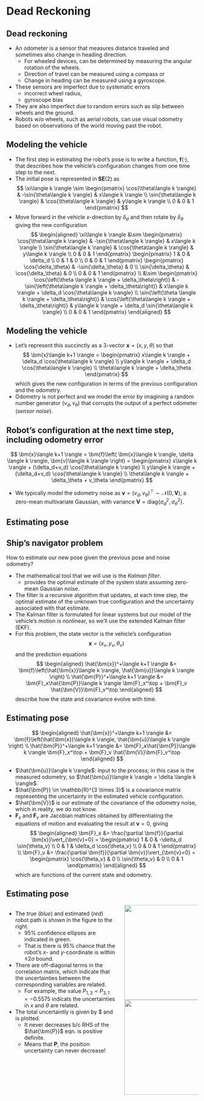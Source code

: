 # Dead Reckoning

## Dead reckoning {.smaller}

* An odometer is a sensor that measures distance traveled and sometimes also
change in heading direction.
  - For wheeled devices, can be determined by measuring the angular
    rotation of the wheels.
  - Direction of travel can be measured using a compass or 
  - Change in heading can be measured using a gyroscope.
* These sensors are imperfect due to systematic errors
  - incorrect wheel radius,
  - gyroscope bias
* They are also imperfect due to random errors such as slip between wheels and
the ground.
* Robots w/o wheels, such as aerial robots, can use visual odometry based on
observations of the world moving past the robot.


## Modeling the vehicle {.smaller}

* The first step in estimating the robot's pose is to write a function,
$\bm{f}(\cdot)$, that describes how the vehicle's configuration changes from one
time step to the next.
* The initial pose is represented in $\bm{SE}(2)$ as 
$$
\xi\langle k \rangle \sim
\begin{pmatrix}
\cos{\theta\langle k \rangle} & -\sin{\theta\langle k \rangle} & x\langle k
\rangle \\ 
\sin{\theta\langle k \rangle} & \cos{\theta\langle k \rangle} & y\langle k
\rangle \\ 
0 & 0 & 1
\end{pmatrix}
$$
* Move forward in the vehicle $x$-direction by $\delta_d$ and then rotate by
$\delta_\theta$ giving the new configuration
$$
\begin{aligned}
\xi\langle k \rangle &\sim
\begin{pmatrix}
\cos{\theta\langle k \rangle} & -\sin{\theta\langle k \rangle} & x\langle k
\rangle \\ 
\sin{\theta\langle k \rangle} & \cos{\theta\langle k \rangle} & y\langle k
\rangle \\ 
0 & 0 & 1
\end{pmatrix}
\begin{pmatrix}
1 & 0 & \delta_d \\ 0 & 1 & 0 \\ 0 & 0 & 1
\end{pmatrix}
\begin{pmatrix}
\cos{\delta_\theta} & -\sin{\delta_\theta} & 0 \\
\sin{\delta_\theta} & \cos{\delta_\theta} & 0 \\ 
0 & 0 & 1
\end{pmatrix} \\ 
&\sim
\begin{pmatrix}
\cos{\left(\theta \langle k \rangle + \delta_\theta\right)} &
-\sin{\left(\theta\langle k \rangle + \delta_\theta\right)} & 
x\langle k \rangle + \delta_d \cos{\theta\langle k \rangle} \\
\sin{\left(\theta \langle k \rangle + \delta_\theta\right)} &
\cos{\left(\theta\langle k \rangle + \delta_\theta\right)} & 
y\langle k \rangle + \delta_d \sin{\theta\langle k \rangle} \\
0 & 0 & 1
\end{pmatrix}
\end{aligned}
$$


## Modeling the vehicle {.smaller}

* Let's represent this succinctly as a $3$-vector $\bm{x} = (x, y, \theta)$ so
that
$$
\bm{x}\langle k+1 \rangle = \begin{pmatrix}
x\langle k \rangle + \delta_d \cos{\theta\langle k \rangle} \\
y\langle k \rangle + \delta_d \cos{\theta\langle k \rangle} \\
\theta\langle k \rangle + \delta_\theta
\end{pmatrix}
$$
which gives the new configuration in terms of the previous configuration and the
odometry.
* Odometry is not perfect and we model the error by imagining a random number
generator $(v_d, v_\theta)$ that corrupts the output of a perfect odometer
(_sensor noise_).

::: {.callout-warning icon="false"}
## Robot's configuration at the next time step, including odometry error
$$
\bm{x}\langle k+1 \rangle = \bm{f}\left( \bm{x}\langle k \rangle, \delta \langle
k \rangle, \bm{v}\langle k \rangle \right) = \begin{pmatrix}
x\langle k \rangle + (\delta_d+v_d) \cos{\theta\langle k \rangle} \\
y\langle k \rangle + (\delta_d+v_d) \cos{\theta\langle k \rangle} \\
\theta\langle k \rangle + \delta_\theta + v_\theta
\end{pmatrix}
$$
:::

* We typically model the odometry noise as $\bm{v} = \left(v_d,
v_\theta\right)^\top \sim \mathcal{N}(0, \bm{V})$, a zero-mean multivariate
Gaussian, with variance $\bm{V} = \text{diag}\left\{\sigma_d^2, \sigma_\theta^2
\right\}$.


## Estimating pose {.smaller}

:::{.callout-tip icon="false"}
## Ship's navigator problem
How to estimate our new pose given the previous pose and noise odometry?
:::
* The mathematical tool that we will use is the _Kalman filter_.
  - provides the optimal estimate of the system state assuming zero-mean
    Gaussian noise.
* The filter is a recursive algorithm that updates, at each time step, the
optimal estimate of the unknown true configuration and the uncertainty
associated with that estimate.
* The Kalman filter is formulated for linear systems but our model of the
vehicle's motion is nonlinear, so we'll use the extended Kalman filter (EKF).
* For this problem, the state vector is the vehicle's configuration $$ \bm{x} =
\left(x_v, y_v, \theta_v \right) $$ and the prediction equations 
$$
\begin{aligned}
\hat{\bm{x}}^+\langle k+1 \rangle &= \bm{f}\left(\hat{\bm{x}}\langle k \rangle,
\hat{\bm{u}}\langle k \rangle \right) \\
\hat{\bm{P}}^+\langle k+1 \rangle &= \bm{F}_x\hat{\bm{P}}\langle k
\rangle \bm{F}_x^\top + \bm{F}_v \hat{\bm{V}}\bm{F}_v^\top
\end{aligned}
$$
describe how the state and covariance evolve with time.


## Estimating pose {.smaller}

$$
\begin{aligned}
\hat{\bm{x}}^+\langle k+1 \rangle &= \bm{f}\left(\hat{\bm{x}}\langle k \rangle,
\hat{\bm{u}}\langle k \rangle \right) \\
\hat{\bm{P}}^+\langle k+1 \rangle &= \bm{F}_x\hat{\bm{P}}\langle k
\rangle \bm{F}_x^\top + \bm{F}_v \hat{\bm{V}}\bm{F}_v^\top
\end{aligned}
$$

* $\hat{\bm{u}}\langle k \rangle$: input to the process; in this case is the
measured odometry, so $\hat{\bm{u}}\langle k \rangle = \delta \langle k \rangle$.
* $\hat{\bm{P}} \in \mathbb{R}^{3 \times 3}$ is a covariance matrix representing
the uncertainty in the estimated vehicle configuration.
* $\hat{\bm{V}}$ is our estimate of the covariance of the odometry noise, which
in reality, we do not know.
* $\bm{F}_x$ and $\bm{F}_v$ are Jacobian matrices obtained by differentiating
the equations of motion and evaluating the result at $\bm{v} = 0$, giving
$$
\begin{aligned}
\bm{F}_x &= \frac{\partial \bm{f}}{\partial \bm{x}}\vert_{\bm{v}=0} =
\begin{pmatrix}
1 & 0 & -\delta_d \sin{\theta_v} \\ 0 & 1 & \delta_d \cos{\theta_v} \\ 0 & 0 & 1
\end{pmatrix} \\
\bm{F}_v &= \frac{\partial \bm{f}}{\partial \bm{v}}\vert_{\bm{v}=0} = 
\begin{pmatrix}
\cos{\theta_v} & 0 \\ \sin{\theta_v} & 0 \\ 0 & 1
\end{pmatrix}
\end{aligned}
$$
which are functions of the current state and odometry.


## Estimating pose {.smaller}

:::: {.columns}

::: {.column width="60%"}
* The true (_blue_) and estimated (_red_) robot path is shown in the figure to
the right.
  - $95\%$ confidence ellipses are indicated in green. 
  - That is there is $95\%$ chance that the robot's $x$- and $y$-coordinate is 
  within $\pm 2\sigma$ bound.
* There are off-diagonal terms in the correlation matrix, which indicate that
the uncertainties between the corresponding variables are related.
  - For example, the value $P_{1,3}=P_{3,1} = -0.5575$ indicats the
    uncertainties in $x$ and $\theta$ are related.
* The total uncertaintly is given by $\sqrt{\det{(\hat{\bm{P}})}} and is
plotted.
  - It never decreases b/c RHS of the $\hat{\bm{P}}$ eqn. is positive definite.
  - Means that $\bm{P}$, the position uncertainty can never decrease!
:::

::: {.column width="40%"}
<center>
<img src="contents/assets/ekf_path.png" width="300" height="250"/>
</center>

<center>
<img src="contents/assets/ekf_cov.png" width="300" height="250"/>
</center>
:::

::::
